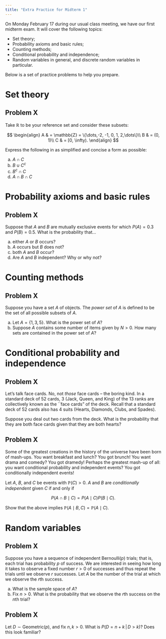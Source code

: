 ```yaml
---
title: "Extra Practice for Midterm 1"
---
```


On Monday February 17 during our usual class meeting, we have our first midterm exam. It will cover the following topics:

- Set theory;
- Probability axioms and basic rules;
- Counting methods;
- Conditional probability and independence;
- Random variables in general, and discrete random variables in particular.

Below is a set of practice problems to help you prepare. 

# Set theory

## Problem X

Take $\mathbb{R}$ to be your reference set and consider these subsets:

$$
\begin{align}
    A & = \mathbb{Z} = \{\dots,-2, -1, 0, 1, 2,\dots\}\\
    B & = (0, 1)\\
    C & = [0, \infty).
\end{align}
$$

Express the following in as simplified and concise a form as possible:

a. $A \cap C$
b. $B \cup C^{c}$
c. $B^{c} \cap C$
d. $A \cap B \cap C$

# Probability axioms and basic rules

## Problem X

Suppose that $A$ and $B$ are mutually exclusive events for which $P(A) = 0.3$ and $P(B) = 0.5$. What is the probability that...

a. either $A$ or $B$ occurs?
b. $A$ occurs but $B$ does not?
c. both $A$ and $B$ occur?
d. Are $A$ and $B$ independent? Why or why not?

# Counting methods

## Problem X

Suppose you have a set $A$ of objects. The *power set* of $A$ is defined to be the set of all possible subsets of $A$.

a. Let $A = \{1, 3, 5\}$. What is the power set of $A$?
b. Suppose $A$ contains some number of items given by $N > 0$. How many sets are contained in the power set of $A$?

# Conditional probability and independence

## Problem X

Let's talk face cards. No, not *those* face cards -- the boring kind. In a standard deck of $52$ cards, 3 (Jack, Queen, and King) of the 13 ranks are collectively known as the ``face cards" of the deck. Recall that a standard deck of $52$ cards also has $4$ suits (Hearts, Diamonds, Clubs, and Spades).

Suppose you deal out two cards from the deck. What is the probability that they are both face cards given that they are both hearts?

## Problem X 

Some of the greatest creations in the history of the universe have been born of mash-ups. You want breakfast and lunch? You got brunch! You want drama and comedy? You got dramedy! Perhaps the greatest mash-up of all: you want conditional probability and independent events? You got conditionally independent events!

Let $A$, $B$, and $C$ be events with $\mathbb{P}(C) > 0$. $A$ and $B$ are *conditionally independent* given $C$ if and only if 

$$
P(A \cap B \mid C) = P(A \mid C)P(B \mid C).
$$ 

Show that the above implies $\mathbb{P}(A \mid B, C) = \mathbb{P}(A \mid C)$.

# Random variables

## Problem X

Suppose you have a sequence of independent $\text{Bernoulli}(p)$ trials; that is, each trial has probability $p$ of success. We are interested in seeing how long it takes to observe a fixed number $r > 0$ of successes and thus repeat the trials until we observe $r$ successes. Let $A$ be the number of the trial at which we observe the $r$th success.

a. What is the sample space of $A$?
b. Fix $n > 0$. What is the probability that we observe the $r$th success on the $n$th trial?

## Problem X

Let $D \sim \text{Geometric}(p)$, and fix $n, k > 0$. What is $P(D = n + k \,|\, D > k)$? Does this look familiar?